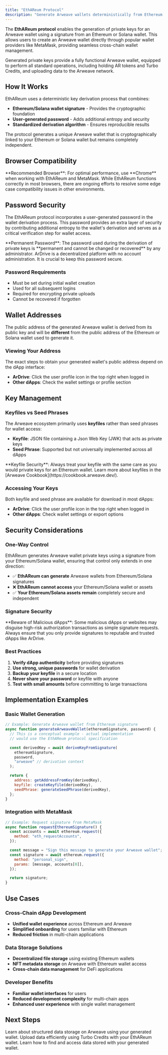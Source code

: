 ```yaml
---
title: "EthAReum Protocol"
description: "Generate Arweave wallets deterministically from Ethereum or Solana wallets"
---
```


The **EthAReum protocol** enables the generation of private keys for an Arweave wallet using a signature from an Ethereum or Solana wallet. This allows users to create an Arweave wallet directly through popular wallet providers like MetaMask, providing seamless cross-chain wallet management.

Generated private keys provide a fully functional Arweave wallet, equipped to perform all standard operations, including holding AR tokens and Turbo Credits, and uploading data to the Arweave network.

## How It Works

EthAReum uses a deterministic key derivation process that combines:

- **Ethereum/Solana wallet signature** - Provides the cryptographic foundation
- **User-generated password** - Adds additional entropy and security
- **Standardized derivation algorithm** - Ensures reproducible results

The protocol generates a unique Arweave wallet that is cryptographically linked to your Ethereum or Solana wallet but remains completely independent.

## Browser Compatibility

<Callout type="warning">
  **Recommended Browser**: For optimal performance, use **Chrome** when working
  with EthAReum and MetaMask. While EthAReum functions correctly in most
  browsers, there are ongoing efforts to resolve some edge case compatibility
  issues in other environments.
</Callout>

## Password Security

The EthAReum protocol incorporates a user-generated password in the wallet derivation process. This password provides an extra layer of security by contributing additional entropy to the wallet's derivation and serves as a critical verification step for wallet access.

<Callout type="warning">
  **Permanent Password**: The password used during the derivation of private
  keys is **permanent and cannot be changed or recovered** by any administrator.
  ArDrive is a decentralized platform with no account administration. It is
  crucial to keep this password secure.
</Callout>

### Password Requirements

- Must be set during initial wallet creation
- Used for all subsequent logins
- Required for encrypting private uploads
- Cannot be recovered if forgotten

## Wallet Addresses

The public address of the generated Arweave wallet is derived from its public key and will be **different** from the public address of the Ethereum or Solana wallet used to generate it.

### Viewing Your Address

The exact steps to obtain your generated wallet's public address depend on the dApp interface:

- **ArDrive**: Click the user profile icon in the top right when logged in
- **Other dApps**: Check the wallet settings or profile section

## Key Management

### Keyfiles vs Seed Phrases

The Arweave ecosystem primarily uses **keyfiles** rather than seed phrases for wallet access:

- **Keyfile**: JSON file containing a Json Web Key (JWK) that acts as private keys
- **Seed Phrase**: Supported but not universally implemented across all dApps

<Callout type="info">
  **Keyfile Security**: Always treat your keyfile with the same care as you
  would private keys for an Ethereum wallet. Learn more about keyfiles in the
  [Arweave Cookbook](https://cookbook.arweave.dev/).
</Callout>

### Accessing Your Keys

Both keyfile and seed phrase are available for download in most dApps:

- **ArDrive**: Click the user profile icon in the top right when logged in
- **Other dApps**: Check wallet settings or export options

## Security Considerations

### One-Way Control

EthAReum generates Arweave wallet private keys using a signature from your Ethereum/Solana wallet, ensuring that control only extends in one direction:

- ✅ **EthAReum can generate** Arweave wallets from Ethereum/Solana signatures
- ❌ **EthAReum cannot access** your Ethereum/Solana wallet or assets
- ✅ **Your Ethereum/Solana assets remain** completely secure and independent

### Signature Security

<Callout type="warning">
  **Beware of Malicious dApps**: Some malicious dApps or websites may disguise
  high-risk authorization transactions as simple signature requests. Always
  ensure that you only provide signatures to reputable and trusted dApps like
  ArDrive.
</Callout>

### Best Practices

1. **Verify dApp authenticity** before providing signatures
2. **Use strong, unique passwords** for wallet derivation
3. **Backup your keyfile** in a secure location
4. **Never share your password** or keyfile with anyone
5. **Test with small amounts** before committing to large transactions

## Implementation Examples

### Basic Wallet Generation

```javascript
// Example: Generate Arweave wallet from Ethereum signature
async function generateArweaveWallet(ethereumSignature, password) {
  // This is a conceptual example - actual implementation
  // would use the EthAReum protocol specification

  const derivedKey = await deriveKeyFromSignature(
    ethereumSignature,
    password,
    "arweave" // derivation context
  );

  return {
    address: getAddressFromKey(derivedKey),
    keyfile: createKeyfile(derivedKey),
    seedPhrase: generateSeedPhrase(derivedKey),
  };
}
```

### Integration with MetaMask

```javascript
// Example: Request signature from MetaMask
async function requestEthereumSignature() {
  const accounts = await ethereum.request({
    method: "eth_requestAccounts",
  });

  const message = "Sign this message to generate your Arweave wallet";
  const signature = await ethereum.request({
    method: "personal_sign",
    params: [message, accounts[0]],
  });

  return signature;
}
```

## Use Cases

### Cross-Chain dApp Development

- **Unified wallet experience** across Ethereum and Arweave
- **Simplified onboarding** for users familiar with Ethereum
- **Reduced friction** in multi-chain applications

### Data Storage Solutions

- **Decentralized file storage** using existing Ethereum wallets
- **NFT metadata storage** on Arweave with Ethereum wallet access
- **Cross-chain data management** for DeFi applications

### Developer Benefits

- **Familiar wallet interfaces** for users
- **Reduced development complexity** for multi-chain apps
- **Enhanced user experience** with single wallet management

## Next Steps

<Cards>
<Card href="/build/advanced/arfs" title="ArFS Protocol">
  Learn about structured data storage on Arweave using your generated wallet.
</Card>

<Card href="/build/upload/bundling-services" title="Turbo Upload">
  Upload data efficiently using Turbo Credits with your EthAReum wallet.
</Card>

<Card href="/build/access/find-data" title="Data Retrieval">
  Learn how to find and access data stored with your generated wallet.
</Card>
</Cards>
